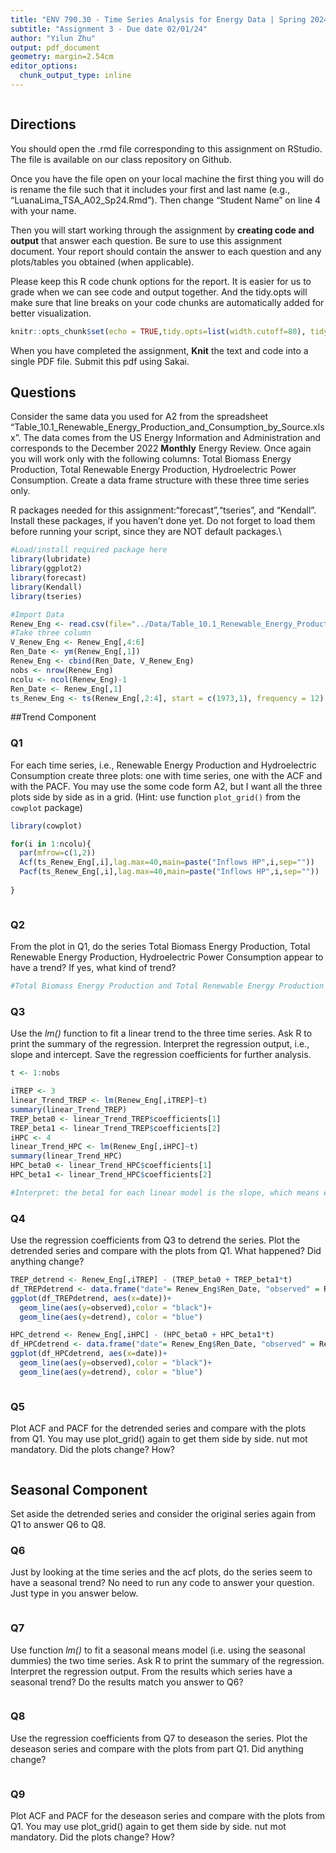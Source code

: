 ```yaml
---
title: "ENV 790.30 - Time Series Analysis for Energy Data | Spring 2024"
subtitle: "Assignment 3 - Due date 02/01/24"
author: "Yilun Zhu"
output: pdf_document
geometry: margin=2.54cm
editor_options: 
  chunk_output_type: inline
---
```

```r

```
  
## Directions
  
You should open the .rmd file corresponding to this assignment on RStudio. The file is available on our class repository on Github. 

Once you have the file open on your local machine the first thing you will do is rename the file such that it includes your first and last name (e.g., "LuanaLima_TSA_A02_Sp24.Rmd"). Then change "Student Name" on line 4 with your name. 

Then you will start working through the assignment by  **creating code and output** that answer each question. Be sure to use this assignment document. Your report should contain the answer to each question and any plots/tables you obtained (when applicable).

Please keep this R code chunk options for the report. It is easier for us to grade when we can see code and output together. And the tidy.opts will make sure that line breaks on your code chunks are automatically added for better visualization. 

```r
knitr::opts_chunk$set(echo = TRUE,tidy.opts=list(width.cutoff=80), tidy=FALSE) 
```

When you have completed the assignment, **Knit** the text and code into a single PDF file. Submit this pdf using Sakai. 

## Questions 

Consider the same data you used for A2 from the spreadsheet "Table_10.1_Renewable_Energy_Production_and_Consumption_by_Source.xlsx". The data comes from the US Energy Information and Administration and corresponds to the December 2022 **Monthly** Energy Review. Once again you will work only with the following columns: Total Biomass Energy Production, Total Renewable Energy Production, Hydroelectric Power Consumption. Create a data frame structure with these three time series only. 

R packages needed for this assignment:"forecast","tseries", and "Kendall". Install these packages, if you haven't done yet. Do not forget to load them before running your script, since they are NOT default packages.\\

```r
#Load/install required package here
library(lubridate)
library(ggplot2)
library(forecast)
library(Kendall)
library(tseries)

#Import Data
Renew_Eng <- read.csv(file="../Data/Table_10.1_Renewable_Energy_Production_and_Consumption_by_Source.csv",header=TRUE,dec = ".",sep=",",stringsAsFactors = TRUE)
#Take three column
V_Renew_Eng <- Renew_Eng[,4:6]
Ren_Date <- ym(Renew_Eng[,1])
Renew_Eng <- cbind(Ren_Date, V_Renew_Eng)
nobs <- nrow(Renew_Eng)
ncolu <- ncol(Renew_Eng)-1
Ren_Date <- Renew_Eng[,1]
ts_Renew_Eng <- ts(Renew_Eng[,2:4], start = c(1973,1), frequency = 12)
```

##Trend Component

### Q1
For each time series, i.e., Renewable Energy Production and Hydroelectric Consumption create three plots: one with time series, one with the ACF and with the PACF. You may use the some code form A2, but I want all the three plots side by side as in a grid.
(Hint: use function `plot_grid()` from the `cowplot` package)
```r
library(cowplot)

for(i in 1:ncolu){
  par(mfrow=c(1,2))
  Acf(ts_Renew_Eng[,i],lag.max=40,main=paste("Inflows HP",i,sep="")) 
  Pacf(ts_Renew_Eng[,i],lag.max=40,main=paste("Inflows HP",i,sep=""))
  
}



```

### Q2
From the plot in Q1, do the series Total Biomass Energy Production, Total Renewable Energy Production, Hydroelectric Power Consumption appear to have a trend? If yes, what kind of trend?

```r
#Total Biomass Energy Production and Total Renewable Energy Production all have a declining trend. Hydroelectric Power Consumption seems doesn't have trend.
```

### Q3
Use the *lm()* function to fit a linear trend to the three time series. Ask R to print the summary of the regression. Interpret the regression output, i.e., slope and intercept. Save the regression coefficients for further analysis.

```r
t <- 1:nobs

iTREP <- 3 
linear_Trend_TREP <- lm(Renew_Eng[,iTREP]~t)
summary(linear_Trend_TREP)
TREP_beta0 <- linear_Trend_TREP$coefficients[1]
TREP_beta1 <- linear_Trend_TREP$coefficients[2]
iHPC <- 4 
linear_Trend_HPC <- lm(Renew_Eng[,iHPC]~t)
summary(linear_Trend_HPC)
HPC_beta0 <- linear_Trend_HPC$coefficients[1]
HPC_beta1 <- linear_Trend_HPC$coefficients[2]

#Interpret: the beta1 for each linear model is the slope, which means each unit increase in independent variable t will cause beta1 unit increase in TBEP/TREP/HPC. Or it means, for each month after 1973 Jan, TREP will produce 0.704 more units than last month, HPC will consume less 0.00985 units than last month. Intercept can be treated as an estimate of TREP/HPC in 1972 December, since it means t = 0 and we set 1973 Jan is t = 1. 
```
 
### Q4
Use the regression coefficients from Q3 to detrend the series. Plot the detrended series and compare with the plots from Q1. What happened? Did anything change?

```r

TREP_detrend <- Renew_Eng[,iTREP] - (TREP_beta0 + TREP_beta1*t)
df_TREPdetrend <- data.frame("date"= Renew_Eng$Ren_Date, "observed" = Renew_Eng[,iTREP], "detrend" = TREP_detrend)
ggplot(df_TREPdetrend, aes(x=date))+
  geom_line(aes(y=observed),color = "black")+
  geom_line(aes(y=detrend), color = "blue")

HPC_detrend <- Renew_Eng[,iHPC] - (HPC_beta0 + HPC_beta1*t)
df_HPCdetrend <- data.frame("date"= Renew_Eng$Ren_Date, "observed" = Renew_Eng[,iHPC], "detrend" = HPC_detrend)
ggplot(df_HPCdetrend, aes(x=date))+
  geom_line(aes(y=observed),color = "black")+
  geom_line(aes(y=detrend), color = "blue")



```

### Q5
Plot ACF and PACF for the detrended series and compare with the plots from Q1. You may use plot_grid() again to get them side by side. nut mot mandatory. Did the plots change? How?

```r

```

## Seasonal Component

Set aside the detrended series and consider the original series again from Q1 to answer Q6 to Q8.

### Q6
Just by looking at the time series and the acf plots, do the series seem to have a seasonal trend? No need to run any code to answer your question. Just type in you answer below.

```r

```

### Q7
Use function *lm()* to fit a seasonal means model (i.e. using the seasonal dummies) the two time series. Ask R to print the summary of the regression. Interpret the regression output. From the results which series have a seasonal trend? Do the results match you answer to Q6?

```r

```

### Q8
Use the regression coefficients from Q7 to deseason the series. Plot the deseason series and compare with the plots from part Q1. Did anything change?

```r

```

### Q9
Plot ACF and PACF for the deseason series and compare with the plots from Q1. You may use plot_grid() again to get them side by side. nut mot mandatory. Did the plots change? How?

```r

```
